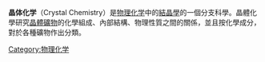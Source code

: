 '''晶体化学'''（Crystal Chemistry）是[[物理化学|物理化学]]中的[[結晶學|結晶學]]的一個分支科學。晶體化學研究[[晶體|晶體]][[礦物|礦物]]的化學組成、內部結構、物理性質之間的關係，並且按化學成分，對於各種礦物作出分類。
{{portal|化學|Nuvola apps edu science.svg}}


{{Chem-stub}}
[[Category:物理化学|Category:物理化学]]